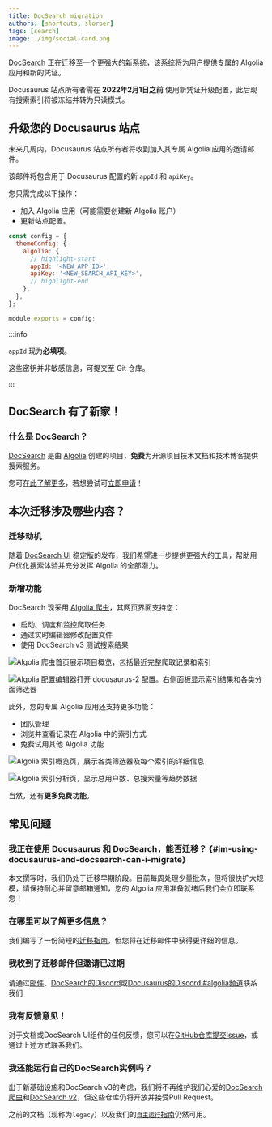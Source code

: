 ```yaml
---
title: DocSearch migration
authors: [shortcuts, slorber]
tags: [search]
image: ./img/social-card.png
---
```


[DocSearch](https://docsearch.algolia.com/) 正在迁移至一个更强大的新系统，该系统将为用户提供专属的 Algolia 应用和新的凭证。

Docusaurus 站点所有者需在 **2022年2月1日之前** 使用新凭证升级配置，此后现有搜索索引将被冻结并转为只读模式。

<!--truncate-->

## 升级您的 Docusaurus 站点

未来几周内，Docusaurus 站点所有者将收到加入其专属 Algolia 应用的邀请邮件。

该邮件将包含用于 Docusaurus 配置的新 `appId` 和 `apiKey`。

您只需完成以下操作：

- 加入 Algolia 应用（可能需要创建新 Algolia 账户）
- 更新站点配置。

```js title="docusaurus.config.js"
const config = {
  themeConfig: {
    algolia: {
      // highlight-start
      appId: '<NEW_APP_ID>',
      apiKey: '<NEW_SEARCH_API_KEY>',
      // highlight-end
    },
  },
};

module.exports = config;
```

:::info

`appId` 现为**必填项**。

这些密钥并非敏感信息，可提交至 Git 仓库。

:::

## DocSearch 有了新家！

### 什么是 DocSearch？

[DocSearch](https://docsearch.algolia.com/) 是由 [Algolia](http://algolia.com/) 创建的项目，**免费**为开源项目技术文档和技术博客提供搜索服务。

您可[在此了解更多](https://docsearch.algolia.com/docs/what-is-docsearch/)，若想尝试可[立即申请](https://docsearch.algolia.com/apply)！

## 本次迁移涉及哪些内容？

### 迁移动机

随着 [DocSearch UI](https://docsearch.algolia.com/docs/DocSearch-v3) 稳定版的发布，我们希望进一步提供更强大的工具，帮助用户优化搜索体验并充分发挥 Algolia 的全部潜力。

### 新增功能

DocSearch 现采用 [Algolia 爬虫](https://www.algolia.com/products/search-and-discovery/crawler/)，其网页界面支持您：

- 启动、调度和监控爬取任务
- 通过实时编辑器修改配置文件
- 使用 DocSearch v3 测试搜索结果

![Algolia 爬虫首页展示项目概览，包括最近完整爬取记录和索引](./img/crawler-overview.png)

![Algolia 配置编辑器打开 docusaurus-2 配置。右侧面板显示索引结果和各类分面筛选器](./img/editor.png)

此外，您的专属 Algolia 应用还支持更多功能：

- 团队管理
- 浏览并查看记录在 Algolia 中的索引方式
- 免费试用其他 Algolia 功能

![Algolia 索引概览页，展示各类筛选器及每个索引的详细信息](./img/index-overview.png)

![Algolia 索引分析页，显示总用户数、总搜索量等趋势数据](./img/index-analytics.png)

当然，还有**更多免费功能**。

## 常见问题

### 我正在使用 Docusaurus 和 DocSearch，能否迁移？ {#im-using-docusaurus-and-docsearch-can-i-migrate}

本文撰写时，我们仍处于迁移早期阶段。目前每周处理少量批次，但将很快扩大规模，请保持耐心并留意邮箱通知，您的 Algolia 应用准备就绪后我们会立即联系您！

### 在哪里可以了解更多信息？

我们编写了一份简短的[迁移指南](https://docsearch.algolia.com/docs/migrating-from-legacy)，但您将在迁移邮件中获得更详细的信息。

### 我收到了迁移邮件但邀请已过期

请通过[邮件](mailto:docsearch@algolia.com)、[DocSearch的Discord](https://discord.gg/bRTacwYrfX)或[Docusaurus的Discord #algolia频道](https://discordapp.com/invite/docusaurus)联系我们

### 我有反馈意见！

对于文档或DocSearch UI组件的任何反馈，您可以在[GitHub仓库提交issue](https://github.com/algolia/docsearch/issues)，或通过上述方式联系我们。

### 我还能运行自己的DocSearch实例吗？

出于新基础设施和DocSearch v3的考虑，我们将不再维护我们心爱的[DocSearch爬虫](https://github.com/algolia/docsearch-scraper)和[DocSearch v2](https://github.com/algolia/docsearch/tree/master)，但这些仓库仍将开放并接受Pull Request。

之前的文档（现称为`legacy`）以及我们的[`自主运行`指南](https://docsearch.algolia.com/docs/legacy/run-your-own)仍然可用。